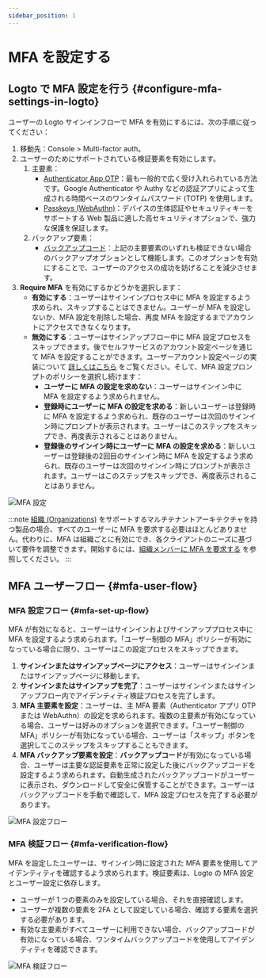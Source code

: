 ```yaml
---
sidebar_position: 1
---
```


# MFA を設定する

## Logto で MFA 設定を行う \{#configure-mfa-settings-in-logto}

ユーザーの Logto サインインフローで MFA を有効にするには、次の手順に従ってください：

1. 移動先：<CloudLink to="/mfa">Console > Multi-factor auth</CloudLink>。
2. ユーザーのためにサポートされている検証要素を有効にします。
   1. 主要素：
      - [Authenticator App OTP](/end-user-flows/mfa/authenticator-app-otp)：最も一般的で広く受け入れられている方法です。Google Authenticator や Authy などの認証アプリによって生成される時間ベースのワンタイムパスワード (TOTP) を使用します。
      - [Passkeys (WebAuthn)](/end-user-flows/mfa/webauthn)：デバイスの生体認証やセキュリティキーをサポートする Web 製品に適した高セキュリティオプションで、強力な保護を保証します。
   2. バックアップ要素：
      - [バックアップコード](/end-user-flows/mfa/backup-codes)：上記の主要要素のいずれも検証できない場合のバックアップオプションとして機能します。このオプションを有効にすることで、ユーザーのアクセスの成功を妨げることを減少させます。
3. **Require MFA** を有効にするかどうかを選択します：
   - **有効にする**：ユーザーはサインインプロセス中に MFA を設定するよう求められ、スキップすることはできません。ユーザーが MFA を設定しないか、MFA 設定を削除した場合、再度 MFA を設定するまでアカウントにアクセスできなくなります。
   - **無効にする**：ユーザーはサインアップフロー中に MFA 設定プロセスをスキップできます。後でセルフサービスのアカウント設定ページを通じて MFA を設定することができます。ユーザーアカウント設定ページの実装について [詳しくはこちら](/end-user-flows/account-settings/) をご覧ください。そして、MFA 設定プロンプトのポリシーを選択し続けます：
     - **ユーザーに MFA の設定を求めない**：ユーザーはサインイン中に MFA を設定するよう求められません。
     - **登録時にユーザーに MFA の設定を求める**：新しいユーザーは登録時に MFA を設定するよう求められ、既存のユーザーは次回のサインイン時にプロンプトが表示されます。ユーザーはこのステップをスキップでき、再度表示されることはありません。
     - **登録後のサインイン時にユーザーに MFA の設定を求める**：新しいユーザーは登録後の2回目のサインイン時に MFA を設定するよう求められ、既存のユーザーは次回のサインイン時にプロンプトが表示されます。ユーザーはこのステップをスキップでき、再度表示されることはありません。

<img src="/img/assets/configure-mfa.png" alt="MFA 設定" />

:::note
[組織 (Organizations)](/organizations) をサポートするマルチテナントアーキテクチャを持つ製品の場合、すべてのユーザーに MFA を要求する必要はほとんどありません。代わりに、MFA は組織ごとに有効にでき、各クライアントのニーズに基づいて要件を調整できます。開始するには、[組織メンバーに MFA を要求する](/organizations/organization-management#require-mfa-for-organization-members) を参照してください。
:::

## MFA ユーザーフロー \{#mfa-user-flow}

### MFA 設定フロー \{#mfa-set-up-flow}

MFA が有効になると、ユーザーはサインインおよびサインアッププロセス中に MFA を設定するよう求められます。「ユーザー制御の MFA」ポリシーが有効になっている場合に限り、ユーザーはこの設定プロセスをスキップできます。

1. **サインインまたはサインアップページにアクセス**：ユーザーはサインインまたはサインアップページに移動します。
2. **サインインまたはサインアップを完了**：ユーザーはサインインまたはサインアップフロー内でアイデンティティ検証プロセスを完了します。
3. **MFA 主要素を設定**：ユーザーは、主 MFA 要素（Authenticator アプリ OTP または WebAuthn）の設定を求められます。複数の主要素が有効になっている場合、ユーザーは好みのオプションを選択できます。「ユーザー制御の MFA」ポリシーが有効になっている場合、ユーザーは「スキップ」ボタンを選択してこのステップをスキップすることもできます。
4. **MFA バックアップ要素を設定**：**バックアップコード**が有効になっている場合、ユーザーは主要な認証要素を正常に設定した後にバックアップコードを設定するよう求められます。自動生成されたバックアップコードがユーザーに表示され、ダウンロードして安全に保管することができます。ユーザーはバックアップコードを手動で確認して、MFA 設定プロセスを完了する必要があります。

<img src="/img/assets/link-mfa.png" alt="MFA 設定フロー" />

### MFA 検証フロー \{#mfa-verification-flow}

MFA を設定したユーザーは、サインイン時に設定された MFA 要素を使用してアイデンティティを確認するよう求められます。検証要素は、Logto の MFA 設定とユーザー設定に依存します。

- ユーザーが 1 つの要素のみを設定している場合、それを直接確認します。
- ユーザーが複数の要素を 2FA として設定している場合、確認する要素を選択する必要があります。
- 有効な主要素がすべてユーザーに利用できない場合、バックアップコードが有効になっている場合、ワンタイムバックアップコードを使用してアイデンティティを確認できます。

<img src="/img/assets/verify-mfa.png" alt="MFA 検証フロー" />
